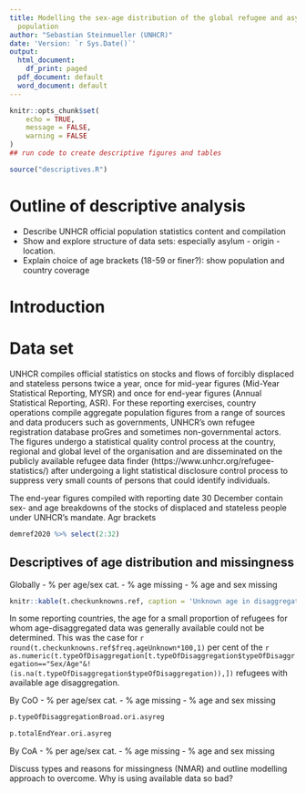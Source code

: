 ```yaml
---
title: Modelling the sex-age distribution of the global refugee and asylum-seeker
  population
author: "Sebastian Steinmueller (UNHCR)"
date: 'Version: `r Sys.Date()`'
output:
  html_document:
    df_print: paged
  pdf_document: default
  word_document: default
---
```


```r
knitr::opts_chunk$set(
	echo = TRUE,
	message = FALSE,
	warning = FALSE
)
## run code to create descriptive figures and tables

source("descriptives.R")

```


# Outline of descriptive analysis
- Describe UNHCR official population statistics content and compilation
- Show and explore structure of data sets: especially asylum - origin - location. 
- Explain choice of age brackets (18-59 or finer?): show population and country coverage



# Introduction




# Data set
UNHCR compiles official statistics on stocks and flows of forcibly displaced and stateless persons twice a year, once for mid-year figures (Mid-Year Statistical Reporting, MYSR) and once for end-year figures (Annual Statistical Reporting, ASR). For these reporting exercises, country operations compile aggregate population figures from a range of sources and data producers such as governments, UNHCR's own refugee registration database proGres and sometimes non-governmental actors. The figures undergo a statistical quality control process at the country, regional and global level of the organisation and are disseminated on the publicly available refugee data finder (https://www.unhcr.org/refugee-statistics/) after undergoing a light statistical disclosure control process to suppress very small counts of persons that could identify individuals. 

The end-year figures compiled with reporting date 30 December contain sex- and age breakdowns of the stocks of displaced and stateless people under UNHCR's mandate. Agr brackets 
 
```r
demref2020 %>% select(2:32)
``` 
 

## Descriptives of age distribution and missingness







Globally
- % per age/sex cat. 
- % age missing
- % age and sex missing

```r

knitr::kable(t.checkunknowns.ref, caption = 'Unknown age in disaggregated data')

```

In some reporting countries, the age for a small proportion of refugees for whom age-disaggregated data was generally available could not be determined. This was the case for `r round(t.checkunknowns.ref$freq.ageUnknown*100,1)` per cent of the `r as.numeric(t.typeOfDisaggregation[t.typeOfDisaggregation$typeOfDisaggregation=="Sex/Age"&!(is.na(t.typeOfDisaggregation$typeOfDisaggregation)),])` refugees with available age disaggregation.

By CoO
- % per age/sex cat. 
- % age missing
- % age and sex missing

```r
p.typeOfDisaggregationBroad.ori.asyreg

```



```r
p.totalEndYear.ori.asyreg

```

By CoA
- % per age/sex cat. 
- % age missing
- % age and sex missing


Discuss types and reasons for missingness (NMAR) and outline modelling approach to overcome.
Why is using available data so bad?
